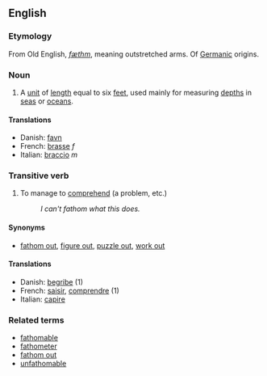 ==English==
===Etymology===
From Old English, ''[[fæthm]]'', meaning outstretched arms. Of [[Germanic]] origins.

===Noun===
# {{nautical}} A [[unit]] of [[length]] equal to six [[foot|feet]], used mainly for measuring [[depth]]s in [[sea]]s or [[ocean]]s.

====Translations====
*Danish: [[favn]]
*French: [[brasse]] ''f''
*Italian: [[braccio]] ''m''

===Transitive verb===
#To manage to [[comprehend]] (a problem, etc.)
#:''I can't fathom what this does.''

====Synonyms====
*[[fathom out]], [[figure out]], [[puzzle out]], [[work out]]

====Translations====
*Danish: [[begribe]] (1)
*French: [[saisir]], [[comprendre]] (1)
*Italian: [[capire]]

===Related terms===
*[[fathomable]]
*[[fathometer]]
*[[fathom out]]
*[[unfathomable]]
